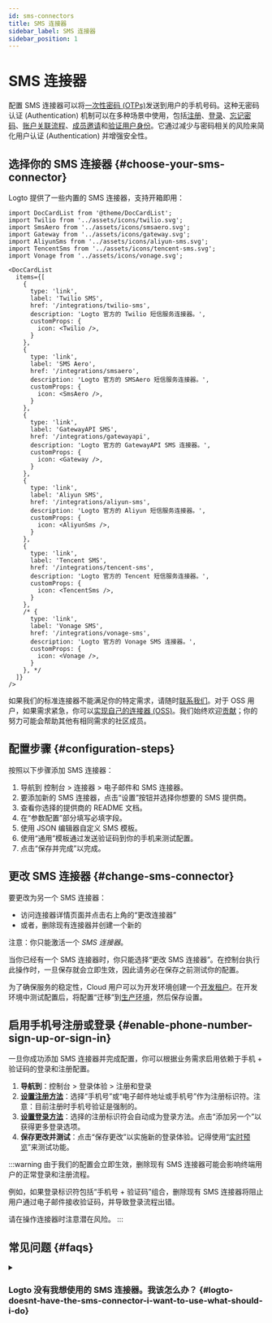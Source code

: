 ```yaml
---
id: sms-connectors
title: SMS 连接器
sidebar_label: SMS 连接器
sidebar_position: 1
---
```


# SMS 连接器

配置 SMS 连接器可以将[一次性密码 (OTPs)](https://auth.wiki/otp)发送到用户的手机号码。这种无密码认证 (Authentication) 机制可以在多种场景中使用，包括[注册](/end-user-flows/sign-up-and-sign-in/sign-up)、[登录](/end-user-flows/sign-up-and-sign-in/sign-in)、[忘记密码](/end-user-flows/sign-up-and-sign-in/reset-password)、[账户关联流程](/end-user-flows/sign-up-and-sign-in/social-sign-in#account-linking)、[成员邀请](/end-user-flows/organization-experience/invite-organization-members)和[验证用户身份](/end-user-flows/security-verification)。它通过减少与密码相关的风险来简化用户认证 (Authentication) 并增强安全性。

## 选择你的 SMS 连接器 \{#choose-your-sms-connector}

Logto 提供了一些内置的 SMS 连接器，支持开箱即用：

```mdx-code-block
import DocCardList from '@theme/DocCardList';
import Twilio from '../assets/icons/twilio.svg';
import SmsAero from '../assets/icons/smsaero.svg';
import Gateway from '../assets/icons/gateway.svg';
import AliyunSms from '../assets/icons/aliyun-sms.svg';
import TencentSms from '../assets/icons/tencent-sms.svg';
import Vonage from '../assets/icons/vonage.svg';

<DocCardList
  items={[
    {
      type: 'link',
      label: 'Twilio SMS',
      href: '/integrations/twilio-sms',
      description: 'Logto 官方的 Twilio 短信服务连接器。',
      customProps: {
        icon: <Twilio />,
      }
    },
    {
      type: 'link',
      label: 'SMS Aero',
      href: '/integrations/smsaero',
      description: 'Logto 官方的 SMSAero 短信服务连接器。',
      customProps: {
        icon: <SmsAero />,
      }
    },
    {
      type: 'link',
      label: 'GatewayAPI SMS',
      href: '/integrations/gatewayapi',
      description: 'Logto 官方的 GatewayAPI SMS 连接器。',
      customProps: {
        icon: <Gateway />,
      }
    },
    {
      type: 'link',
      label: 'Aliyun SMS',
      href: '/integrations/aliyun-sms',
      description: 'Logto 官方的 Aliyun 短信服务连接器。',
      customProps: {
        icon: <AliyunSms />,
      }
    },
    {
      type: 'link',
      label: 'Tencent SMS',
      href: '/integrations/tencent-sms',
      description: 'Logto 官方的 Tencent 短信服务连接器。',
      customProps: {
        icon: <TencentSms />,
      }
    },
    /* {
      type: 'link',
      label: 'Vonage SMS',
      href: '/integrations/vonage-sms',
      description: 'Logto 官方的 Vonage SMS 连接器。',
      customProps: {
        icon: <Vonage />,
      }
    }, */
  ]}
/>
```

如果我们的标准连接器不能满足你的特定需求，请随时[联系我们](https://logto.productlane.com/roadmap)。对于 OSS 用户，如果需求紧急，你可以[实现自己的连接器 (OSS)](/logto-oss/develop-your-connector/implement-connectors#build-a-passwordless-connector)。我们始终欢迎[贡献](/logto-oss/contribution)；你的努力可能会帮助其他有相同需求的社区成员。

## 配置步骤 \{#configuration-steps}

按照以下步骤添加 SMS 连接器：

1. 导航到 <CloudLink to="/connectors/passwordless">控制台 > 连接器 > 电子邮件和 SMS 连接器</CloudLink>。
2. 要添加新的 SMS 连接器，点击“设置”按钮并选择你想要的 SMS 提供商。
3. 查看你选择的提供商的 README 文档。
4. 在“参数配置”部分填写必填字段。
5. 使用 JSON 编辑器自定义 SMS 模板。
6. 使用“通用”模板通过发送验证码到你的手机来测试配置。
7. 点击“保存并完成”以完成。

## 更改 SMS 连接器 \{#change-sms-connector}

要更改为另一个 SMS 连接器：

- 访问连接器详情页面并点击右上角的“更改连接器”
- 或者，删除现有连接器并创建一个新的

注意：你只能激活一个 _SMS 连接器_。

当你已经有一个 SMS 连接器时，你只能选择“更改 SMS 连接器”。在控制台执行此操作时，一旦保存就会立即生效，因此请务必在保存之前测试你的配置。

为了确保服务的稳定性，Cloud 用户可以为开发环境创建一个[开发租户](/logto-cloud/tenant-settings#development)。在开发环境中测试配置后，将配置“迁移”到[生产环境](/logto-cloud/tenant-settings#production)，然后保存设置。

## 启用手机号注册或登录 \{#enable-phone-number-sign-up-or-sign-in}

一旦你成功添加 SMS 连接器并完成配置，你可以根据业务需求启用依赖于手机 + 验证码的登录和注册配置。

1. **导航到**：<CloudLink to="/sign-in-experience/sign-up-and-sign-in">控制台 > 登录体验 > 注册和登录</CloudLink>
2. [**设置注册方法**](/end-user-flows/sign-up-and-sign-in/sign-up)：选择“手机号”或“电子邮件地址或手机号”作为注册标识符。注意：目前注册时手机号验证是强制的。
3. [**设置登录方法**](/end-user-flows/sign-up-and-sign-in/sign-in)：选择的注册标识符会自动成为登录方法。点击“添加另一个”以获得更多登录选项。
4. **保存更改并测试**：点击“保存更改”以实施新的登录体验。记得使用“[实时预览](/customization/live-preview)”来测试功能。

:::warning
由于我们的配置会立即生效，删除现有 SMS 连接器可能会影响终端用户的正常登录和注册流程。

例如，如果登录标识符包括“手机号 + 验证码”组合，删除现有 SMS 连接器将阻止用户通过电子邮件接收验证码，并导致登录流程出错。

请在操作连接器时注意潜在风险。
:::

## 常见问题 \{#faqs}

<details>
<summary>

### Logto 没有我想使用的 SMS 连接器。我该怎么办？ \{#logto-doesnt-have-the-sms-connector-i-want-to-use-what-should-i-do}

</summary>

我们仍在开发更多的连接器。如果你需要更多选项，请在 Discord 中告知我们你的需求，并在 [GitHub](https://github.com/logto-io/logto/issues) 上提交功能请求。如果你需要进一步的帮助，也可以[通过电子邮件联系我们](mailto:contact@logto.io)。

对于开源 Logto 用户，我们提供了一种易于扩展的连接器创建方法，允许你根据特定场景[自定义自己的连接器](/logto-oss/develop-your-connector)。我们始终欢迎你向 Logto 提交拉取请求，以便社区中的其他人也能从你的工作中受益。

</details>
